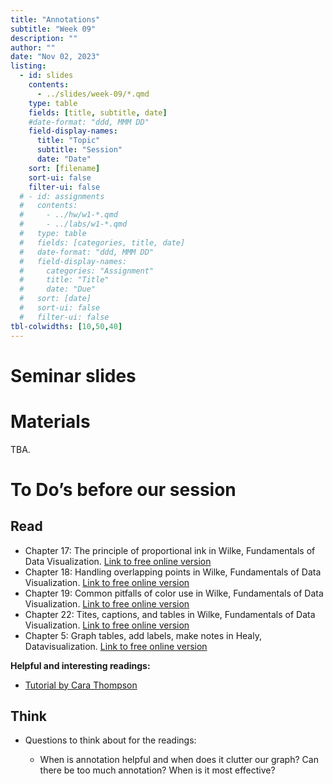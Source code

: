 ```yaml
---
title: "Annotations"
subtitle: "Week 09"
description: ""
author: ""
date: "Nov 02, 2023"
listing:
  - id: slides
    contents:
      - ../slides/week-09/*.qmd
    type: table
    fields: [title, subtitle, date]
    #date-format: "ddd, MMM DD"
    field-display-names:
      title: "Topic"
      subtitle: "Session"
      date: "Date"
    sort: [filename]
    sort-ui: false
    filter-ui: false
  # - id: assignments
  #   contents:
  #     - ../hw/w1-*.qmd
  #     - ../labs/w1-*.qmd
  #   type: table
  #   fields: [categories, title, date]
  #   date-format: "ddd, MMM DD"
  #   field-display-names:
  #     categories: "Assignment"
  #     title: "Title"
  #     date: "Due"
  #   sort: [date]
  #   sort-ui: false
  #   filter-ui: false
tbl-colwidths: [10,50,40]
---
```


# Seminar slides

::: {#slides}
:::

# Materials

TBA.

# To Do's before our session

::: panel-tabset
## Read

-   Chapter 17: The principle of proportional ink in Wilke, Fundamentals of Data Visualization. [Link to free online version](https://clauswilke.com/dataviz/proportional-ink.html)
-   Chapter 18: Handling overlapping points in Wilke, Fundamentals of Data Visualization. [Link to free online version](https://clauswilke.com/dataviz/overlapping-points.html)
-   Chapter 19: Common pitfalls of color use in Wilke, Fundamentals of Data Visualization. [Link to free online version](https://clauswilke.com/dataviz/color-pitfalls.html)
-   Chapter 22: Tites, captions, and tables in Wilke, Fundamentals of Data Visualization. [Link to free online version](https://clauswilke.com/dataviz/figure-titles-captions.html)
-   Chapter 5: Graph tables, add labels, make notes in Healy, Datavisualization. [Link to free online version](https://socviz.co/workgeoms.html#workgeoms)

**Helpful and interesting readings:**

-   [Tutorial by Cara Thompson](https://www.cararthompson.com/talks/user2022/)

## Think

-   Questions to think about for the readings:

    -   When is annotation helpful and when does it clutter our graph? Can there be too much annotation? When is it most effective?
:::
